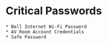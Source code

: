 # Critical Passwords
    * Bell Internet Wi-Fi Password
    * AV Room Account Credentials
    * Safe Password